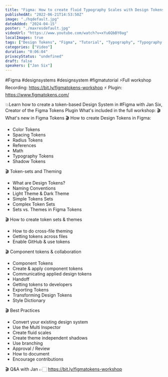 ```yaml
---
title: "Figma: How to create fluid Typography Scales with Design Tokens - Tutorial with Jan Six"
publishedAt: "2022-06-21T14:53:50Z"
image: "./hqdefault.jpg"
dateAdded: "2024-04-15"
poster: "./maxresdefault.jpg"
videoUrl: "https://www.youtube.com/watch?v=xYu6QbBY0ag"
localImages: true
tags: ["Design Tokens", "Figma", "Tutorial", "Typography", "Typography Scales"]
categories: ["Video"]
duration: "0:06:04"
privacyStatus: "undefined"
draft: false
speakers: ["Jan Six"]
---
```

#Figma #designsystems #designsystem #figmatutorial 
⚡️Full workshop Recording: https://bit.ly/figmatokens-workshop
⚡️ Plugin: https://www.figmatokens.com/

💥Learn how to create a token-based Design System in #Figma with Jan Six, Creator of the Figma Tokens Plugin
What's included in the full workshop:
🎬 What's new in Figma Tokens
🎬 How to create Design Tokens in Figma:
- Color Tokens
- Spacing Tokens
- Radius Tokens 
- References
- Math
- Typography Tokens 
- Shadow Tokens

🎬 Token-sets and Theming
- What are Design Tokens?
- Naming Conventions
- Light Theme & Dark Theme
- Simple Tokens Sets
- Complex Token Sets
- Sets vs. Themes in Figma Tokens

🎬 How to create token sets & themes
- How to do cross-file theming 
- Getting tokens across files 
- Enable GitHub & use tokens 

🎬 Component tokens & collaboration
- Component Tokens
- Create & apply component tokens 
- Communicating applied design tokens
- Handoff
- Getting tokens to developers
- Exporting Tokens 
- Transforming Design Tokens
- Style Dictionary



🎬 Best Practices
- Convert your existing design system
- Use the Multi Inspector
- Create fluid scales
- Create theme independent shadows
- Use branching
- Approval / Review
- How to document
- Encourage contributions 

🎬 Q&A with Jan 
👉🏻 https://bit.ly/figmatokens-workshop
